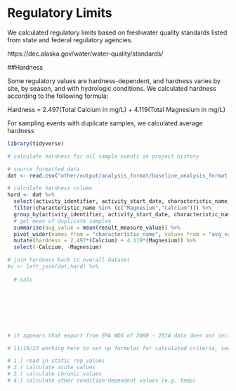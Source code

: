 # Regulatory Limits

We calculated regulatory limits based on freshwater quality standards listed from state and federal regulatory agencies.

https://dec.alaska.gov/water/water-quality/standards/


##Hardness

Some regulatory values are hardness-dependent, and hardness varies by site, by season, and with hydrologic conditions. We calculated hardness according to the following formula:

Hardness = 2.497(Total Calcium in mg/L) + 4.119(Total Magnesium in mg/L)

For sampling events with duplicate samples, we calculated average hardness

```r
library(tidyverse)

# calculate hardness for all sample events in project history

# source formatted data
dat <- read.csv("other/output/analysis_format/baseline_analysis_format.csv")

# calculate hardness column
hard <- dat %>%
  select(activity_identifier, activity_start_date, characteristic_name, result_measure_value) %>%
  filter(characteristic_name %in% (c("Magnesium","Calcium"))) %>%
  group_by(activity_identifier, activity_start_date, characteristic_name) %>%
  # get mean of duplicate samples
  summarise(avg_value = mean(result_measure_value)) %>%
  pivot_wider(names_from = "characteristic_name", values_from = "avg_value") %>%
  mutate(hardness = 2.497*(Calcium) + 4.119*(Magnesium)) %>%
  select(-Calcium, -Magnesium)

# join hardness back to overall dataset
#z <- left_join(dat,hard) %>%
  
  # calc








# it appears that export from EPA WQX of 2000 - 2014 data does not include status of samples as DUP or Trip Blank. Are results included at all? Also note that from Summer 2022 - present we are also using field blanks

# 11/16/23 working here to set up formulas for calculated criteria, see spreadsheet other/input/regulatory_limits

# 1.) read in static reg values
# 2.) calculate acute values
# 3.) calculate chronic values
# 4.) calculate other condition-dependent values (e.g. temp)
  
```

